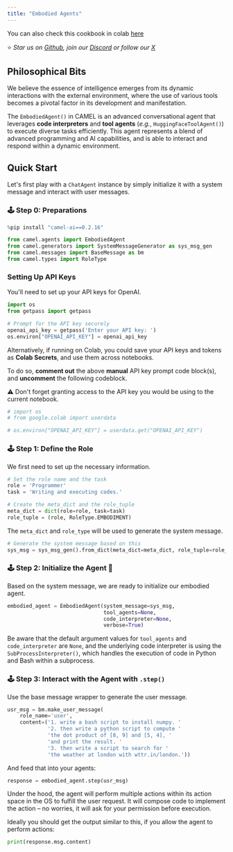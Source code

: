 ```yaml
---
title: "Embodied Agents"
---
```


You can also check this cookbook in colab [here](https://colab.research.google.com/drive/17qCB6ezYfva87dNWlGA3D3zQ20NI-Sfk?usp=sharing)

⭐ <i>Star us on [*Github*](https://github.com/camel-ai/camel), join our [*Discord*](https://discord.camel-ai.org) or follow our [*X*](https://x.com/camelaiorg)</i>

## Philosophical Bits

We believe the essence of intelligence emerges from its dynamic interactions with the external environment, where the use of various tools becomes a pivotal factor in its development and manifestation.

The `EmbodiedAgent()` in CAMEL is an advanced conversational agent that leverages **code interpreters** and **tool agents** (*e.g.*, `HuggingFaceToolAgent()`) to execute diverse tasks efficiently. This agent represents a blend of advanced programming and AI capabilities, and is able to interact and respond within a dynamic environment.

## Quick Start
Let's first play with a `ChatAgent` instance by simply initialize it with a system message and interact with user messages.

### 🕹 Step 0: Preparations


```python
%pip install "camel-ai==0.2.16"
```


```python
from camel.agents import EmbodiedAgent
from camel.generators import SystemMessageGenerator as sys_msg_gen
from camel.messages import BaseMessage as bm
from camel.types import RoleType
```

### Setting Up API Keys

You'll need to set up your API keys for OpenAI.


```python
import os
from getpass import getpass

# Prompt for the API key securely
openai_api_key = getpass('Enter your API key: ')
os.environ["OPENAI_API_KEY"] = openai_api_key
```

Alternatively, if running on Colab, you could save your API keys and tokens as **Colab Secrets**, and use them across notebooks.

To do so, **comment out** the above **manual** API key prompt code block(s), and **uncomment** the following codeblock.

⚠️ Don't forget granting access to the API key you would be using to the current notebook.


```python
# import os
# from google.colab import userdata

# os.environ["OPENAI_API_KEY"] = userdata.get("OPENAI_API_KEY")
```

### 🕹 Step 1: Define the Role
We first need to set up the necessary information.


```python
# Set the role name and the task
role = 'Programmer'
task = 'Writing and executing codes.'

# Create the meta_dict and the role_tuple
meta_dict = dict(role=role, task=task)
role_tuple = (role, RoleType.EMBODIMENT)
```

The `meta_dict` and `role_type` will be used to generate the system message.



```python
# Generate the system message based on this
sys_msg = sys_msg_gen().from_dict(meta_dict=meta_dict, role_tuple=role_tuple)
```

### 🕹 Step 2: Initialize the Agent 🐫
Based on the system message, we are ready to initialize our embodied agent.


```python
embodied_agent = EmbodiedAgent(system_message=sys_msg,
                               tool_agents=None,
                               code_interpreter=None,
                               verbose=True)
```

Be aware that the default argument values for `tool_agents` and `code_interpreter` are `None`, and the underlying code interpreter is using the `SubProcessInterpreter()`, which handles the execution of code in Python and Bash within a subprocess.

### 🕹 Step 3: Interact with the Agent with `.step()`
Use the base message wrapper to generate the user message.


```python
usr_msg = bm.make_user_message(
    role_name='user',
    content=('1. write a bash script to install numpy. '
             '2. then write a python script to compute '
             'the dot product of [8, 9] and [5, 4], '
             'and print the result. '
             '3. then write a script to search for '
             'the weather at london with wttr.in/london.'))
```

And feed that into your agents:


```python
response = embodied_agent.step(usr_msg)
```

Under the hood, the agent will perform multiple actions within its action space in the OS to fulfill the user request. It will compose code to implement the action – no worries, it will ask for your permission before execution.

Ideally you should get the output similar to this, if you allow the agent to perform actions:


```python
print(response.msg.content)
```
